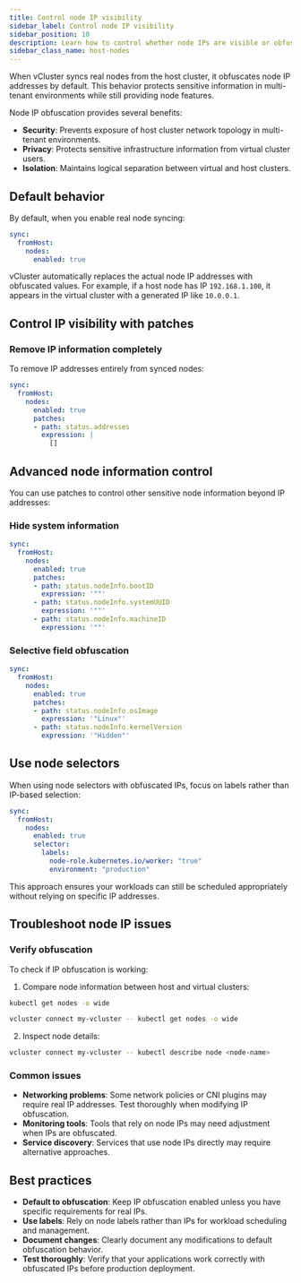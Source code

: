 ```yaml
---
title: Control node IP visibility
sidebar_label: Control node IP visibility
sidebar_position: 10
description: Learn how to control whether node IPs are visible or obfuscated when syncing real nodes in vCluster.
sidebar_class_name: host-nodes
---
```



<TenancySupport hostNodes="true" />

When vCluster syncs real nodes from the host cluster, it obfuscates node IP addresses by default. This behavior protects sensitive information in multi-tenant environments while still providing node features.

Node IP obfuscation provides several benefits:

- **Security**: Prevents exposure of host cluster network topology in multi-tenant environments.
- **Privacy**: Protects sensitive infrastructure information from virtual cluster users.
- **Isolation**: Maintains logical separation between virtual and host clusters.

## Default behavior

By default, when you enable real node syncing:

```yaml title="Enable real node syncing"
sync:
  fromHost:
    nodes:
      enabled: true
```

vCluster automatically replaces the actual node IP addresses with obfuscated values. For example, if a host node has IP `192.168.1.100`, it appears in the virtual cluster with a generated IP like `10.0.0.1`.

## Control IP visibility with patches

<ProAdmonition/>

### Remove IP information completely

To remove IP addresses entirely from synced nodes:

```yaml title="Remove IP addresses"
sync:
  fromHost:
    nodes:
      enabled: true
      patches:
      - path: status.addresses
        expression: |
          []
```

## Advanced node information control

You can use patches to control other sensitive node information beyond IP addresses:

### Hide system information

```yaml title="Hide system information"
sync:
  fromHost:
    nodes:
      enabled: true
      patches:
      - path: status.nodeInfo.bootID
        expression: '""'
      - path: status.nodeInfo.systemUUID
        expression: '""'
      - path: status.nodeInfo.machineID
        expression: '""'
```

### Selective field obfuscation

```yaml title="Selective obfuscation"
sync:
  fromHost:
    nodes:
      enabled: true
      patches:
      - path: status.nodeInfo.osImage
        expression: '"Linux"'
      - path: status.nodeInfo.kernelVersion
        expression: '"Hidden"'
```

## Use node selectors

When using node selectors with obfuscated IPs, focus on labels rather than IP-based selection:

```yaml title="Node selector with labels"
sync:
  fromHost:
    nodes:
      enabled: true
      selector:
        labels:
          node-role.kubernetes.io/worker: "true"
          environment: "production"
```

This approach ensures your workloads can still be scheduled appropriately without relying on specific IP addresses.

## Troubleshoot node IP issues

### Verify obfuscation

To check if IP obfuscation is working:

1. Compare node information between host and virtual clusters:

```bash title="Check host cluster node"
kubectl get nodes -o wide
```

```bash title="Check virtual cluster node"
vcluster connect my-vcluster -- kubectl get nodes -o wide
```

2. Inspect node details:

```bash title="Inspect node details"
vcluster connect my-vcluster -- kubectl describe node <node-name>
```

### Common issues

- **Networking problems**: Some network policies or CNI plugins may require real IP addresses. Test thoroughly when modifying IP obfuscation.
- **Monitoring tools**: Tools that rely on node IPs may need adjustment when IPs are obfuscated.
- **Service discovery**: Services that use node IPs directly may require alternative approaches.

## Best practices

- **Default to obfuscation**: Keep IP obfuscation enabled unless you have specific requirements for real IPs.
- **Use labels**: Rely on node labels rather than IPs for workload scheduling and management.
- **Document changes**: Clearly document any modifications to default obfuscation behavior.
- **Test thoroughly**: Verify that your applications work correctly with obfuscated IPs before production deployment.

